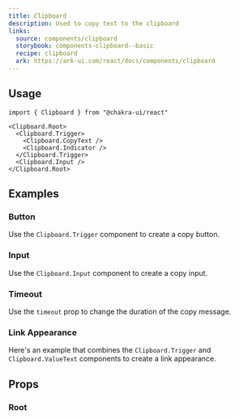 ```yaml
---
title: Clipboard
description: Used to copy text to the clipboard
links:
  source: components/clipboard
  storybook: components-clipboard--basic
  recipe: clipboard
  ark: https://ark-ui.com/react/docs/components/clipboard
---
```


<ExampleTabs name="clipboard-basic" />

## Usage

```tsx
import { Clipboard } from "@chakra-ui/react"
```

```tsx
<Clipboard.Root>
  <Clipboard.Trigger>
    <Clipboard.CopyText />
    <Clipboard.Indicator />
  </Clipboard.Trigger>
  <Clipboard.Input />
</Clipboard.Root>
```

## Examples

### Button

Use the `Clipboard.Trigger` component to create a copy button.

<ExampleTabs name="clipboard-with-button" />

### Input

Use the `Clipboard.Input` component to create a copy input.

<ExampleTabs name="clipboard-with-input" />

### Timeout

Use the `timeout` prop to change the duration of the copy message.

<ExampleTabs name="clipboard-with-timeout" />

### Link Appearance

Here's an example that combines the `Clipboard.Trigger` and
`Clipboard.ValueText` components to create a link appearance.

<ExampleTabs name="clipboard-with-link" />

## Props

### Root

<PropTable component="Clipboard" part="Root" />
